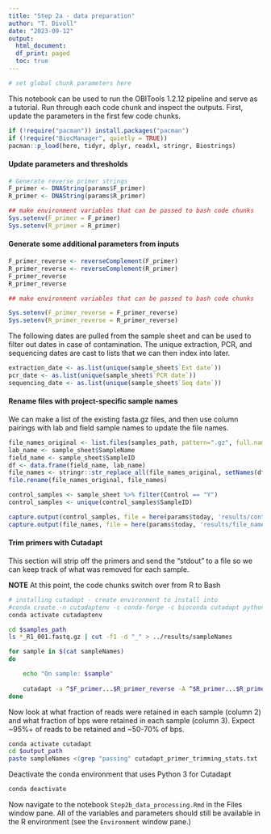 ```yaml
---
title: "Step 2a - data preparation"
author: "T. Divoll"
date: "2023-09-12"
output: 
  html_document:
  df_print: paged
  toc: true
---
```


```r
# set global chunk parameters here
```

This notebook can be used to run the OBITools 1.2.12 pipeline and serve as a tutorial. Run through each code chunk and inspect the outputs. First, update the parameters in the first few code chunks.

```r
if (!require("pacman")) install.packages("pacman")
if (!require("BiocManager", quietly = TRUE))
pacman::p_load(here, tidyr, dplyr, readxl, stringr, Biostrings)
```

#### Update parameters and thresholds

```r
# Generate reverse primer strings
F_primer <- DNAString(params$F_primer)
R_primer <- DNAString(params$R_primer)

## make environment variables that can be passed to bash code chunks
Sys.setenv(F_primer = F_primer)
Sys.setenv(R_primer = R_primer)
```

#### Generate some additional parameters from inputs

```r
F_primer_reverse <- reverseComplement(F_primer)
R_primer_reverse <- reverseComplement(R_primer)
F_primer_reverse 
R_primer_reverse

## make environment variables that can be passed to bash code chunks

Sys.setenv(F_primer_reverse = F_primer_reverse)
Sys.setenv(R_primer_reverse = R_primer_reverse)
```

The following dates are pulled from the sample sheet and can be used to filter out dates in case of contamination. The unique extraction, PCR, and sequencing dates are cast to lists that we can then index into later.

```r
extraction_date <- as.list(unique(sample_sheet$`Ext date`))
pcr_date <- as.list(unique(sample_sheet$`PCR date`))
sequencing_date <- as.list(unique(sample_sheet$`Seq date`))
```

#### Rename files with project-specific sample names

We can make a list of the existing fasta.gz files, and then use column pairings with lab and field sample names to update the file names.

```r
file_names_original <- list.files(samples_path, pattern=".gz", full.names = T)
lab_name <- sample_sheet$SampleName
field_name <- sample_sheet$SampleID
df <- data.frame(field_name, lab_name)
file_names <- stringr::str_replace_all(file_names_original, setNames(df$field_name, df$lab_name))
file.rename(file_names_original, file_names)
```

```r
control_samples <- sample_sheet %>% filter(Control == "Y")
control_samples <- unique(control_samples$SampleID)
```

```r
capture.output(control_samples, file = here(params$today, 'results/control_list.txt'))
capture.output(file_names, file = here(params$today, 'results/file_names.txt'))
```

#### Trim primers with Cutadapt

This section will strip off the primers and send the "stdout" to a file so we can keep track of what was removed for each sample.

**NOTE** At this point, the code chunks switch over from R to Bash

```bash
# installing cutadapt - create environment to install into
#conda create -n cutadaptenv -c conda-forge -c bioconda cutadapt python=3.9
conda activate cutadaptenv
```

```bash
cd $samples_path
ls *_R1_001.fastq.gz | cut -f1 -d "_" > ../results/sampleNames
```

```bash


for sample in $(cat sampleNames)
do

    echo "On sample: $sample"
  
    cutadapt -a ^$F_primer...$R_primer_reverse -A ^$R_primer...$R_primer_reverse --no-indels -e $cutadapt_mismatch --discard-untrimmed -o ${sample}_S[0-9]+_L001_R1_001_trimmed.fastq.gz -p ${sample}_S[0-9]+_L001_R2_001_trimmed.fastq.gz ${sample}_S[0-9]+_L001_R1_001.fastq.gz ${sample}_S[0-9]+_L001_R2_001.fastq.gz >> cutadapt_primer_trimming_stats.txt 2>&1
done
```

Now look at what fraction of reads were retained in each sample (column 2) and what fraction of bps were retained in each sample (column 3). Expect \~95%+ of reads to be retained and \~50-70% of bps.

```bash
conda activate cutadapt
cd $output_path
paste sampleNames <(grep "passing" cutadapt_primer_trimming_stats.txt | cut -f3 -d "(" | tr -d ")") <(grep "filtered" cutadapt_primer_trimming_stats.txt | cut -f3 -d "(" | tr -d ")")
```

Deactivate the conda environment that uses Python 3 for Cutadapt

```bash
conda deactivate
```

Now navigate to the notebook `Step2b_data_processing.Rmd` in the Files window pane. All of the variables and parameters should still be available in the R environment (see the `Environment` window pane.)
